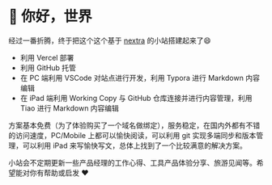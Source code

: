 # 👋 你好，世界

经过一番折腾，终于把这个这个基于  [nextra](https://nextra.site) 的小站搭建起来了😄

* 利用 Vercel 部署
* 利用 GitHub 托管
* 在 PC 端利用 VSCode 对站点进行开发，利用 Typora 进行 Markdown 内容编辑
* 在 iPad 端利用 Working Copy 与 GitHub 仓库连接并进行内容管理，利用 Tiao 进行 Markdown 内容编辑

方案基本免费（为了体验购买了一个域名做绑定），服务稳定，在国内外都有不错的访问速度，PC/Mobile 上都可以愉快阅读，可以利用 git 实现多端同步和版本管理，可以利用 iPad 来写愉快写文，总体上找到了一个比较满意的解决方案。

小站会不定期更新一些产品经理的工作心得、工具产品体验分享、旅游见闻等。希望能对你有帮助或启发 ❤️
